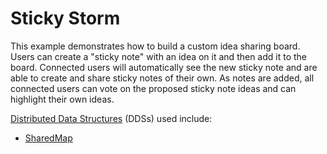 
<Meta title="React Demos/Sticky Storm" component={FluidLoader} />

# Sticky Storm

This example demonstrates how to build a custom idea sharing board. Users can create a "sticky note" with an idea
on it and then add it to the board. Connected users will automatically see the new sticky note and are able
to create and share sticky notes of their own. As notes are added, all connected users can
vote on the proposed sticky note ideas and can highlight their own ideas.

<a href="https://ashy-mud-0acebac10.azurestaticapps.net/docs/concepts/dds/" target="_blank">Distributed Data Structures</a> (DDSs) used include:

* <a href="https://ashy-mud-0acebac10.azurestaticapps.net/apis/map/sharedmap/" target="_blank">SharedMap</a>

<Story name="Demo">
  <FluidLoader factory={NoteroContainerFactory} view={NoteroView} viewType="react"></FluidLoader>
</Story>
